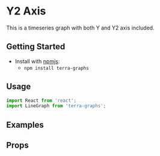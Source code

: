 
# Y2 Axis

This is a timeseries graph with both Y and Y2 axis included.

## Getting Started

- Install with [npmjs](https://www.npmjs.com):
  - `npm install terra-graphs`

## Usage

```jsx
import React from 'react';
import LineGraph from 'terra-graphs';
```
## Examples
<LineGraph />

## Props
<PropsTable />